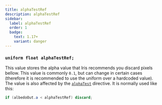 ```yaml
---
title: alphaTestRef
description: alphaTestRef
sidebar:
  label: alphaTestRef
  order: 1
  badge:
    text: 1.17+
    variant: danger
---
```


### `uniform float alphaTestRef;`

This value stores the alpha value that Iris recommends you discard pixels bellow. This value is commonly `0.1`, but can change in certain cases (therefore it is recommended to use the uniform over a hardcoded value). The value is also affected by the [`alphaTest`](/reference/directives/shadersproperties/alphatest) directive. It is normally used like this:
```glsl
if (albedoOut.a < alphaTestRef) discard;
```